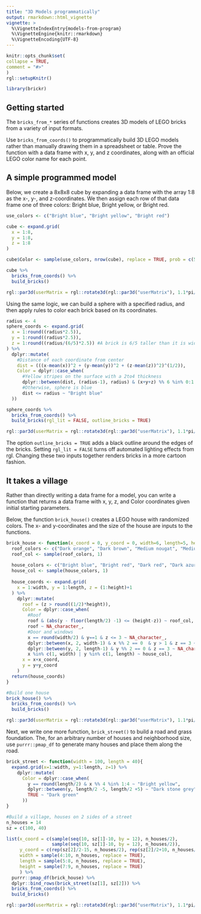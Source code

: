 ---
title: "3D Models programmatically"
output: rmarkdown::html_vignette
vignette: >
  %\VignetteIndexEntry{models-from-program}
  %\VignetteEngine{knitr::rmarkdown}
  %\VignetteEncoding{UTF-8}
---
  
```{r, include = FALSE}
knitr::opts_chunk$set(
collapse = TRUE,
comment = "#>"
)
rgl::setupKnitr()
```

```{r setup, include = FALSE}
library(brickr)
```

## Getting started

The `bricks_from_*` series of functions creates 3D models of LEGO bricks from a variety of input formats.

Use `bricks_from_coords()` to programmatically build 3D LEGO models rather than manually drawing them in a spreadsheet or table. Prove the function with a data frame with x, y, and z coordinates, along with an official LEGO color name for each point.

## A simple programmed model

Below, we create a 8x8x8 cube by expanding a data frame with the array 1:8 as the x-, y-, and z-coordinates. We then assign each row of that data frame one of three colors: Bright blue, Bright yellow, or Bright red.

```{r bricks_6, rgl=TRUE, dev='png', echo=TRUE, warning=FALSE, message=FALSE, fig.width=4, fig.height=4}
use_colors <- c("Bright blue", "Bright yellow", "Bright red")

cube <- expand.grid(
  x = 1:8,
  y = 1:8,
  z = 1:8
) 

cube$Color <- sample(use_colors, nrow(cube), replace = TRUE, prob = c(5, 3, 1))

cube %>% 
  bricks_from_coords() %>% 
  build_bricks()

rgl::par3d(userMatrix = rgl::rotate3d(rgl::par3d("userMatrix"), 1.1*pi/4, 0, 0 ,1))
```

Using the same logic, we can build a sphere with a specified radius, and then apply rules to color each brick based on its coordinates.

```{r bricks_7, rgl=TRUE, dev='png', echo=TRUE, warning=FALSE, message=FALSE, fig.width=4, fig.height=4}
radius <- 4
sphere_coords <- expand.grid(
  x = 1:round((radius*2.5)),
  y = 1:round((radius*2.5)),
  z = 1:round((radius/(6/5)*2.5)) #A brick is 6/5 taller than it is wide/deep
) %>%
  dplyr::mutate(
    #Distance of each coordinate from center
    dist = (((x-mean(x))^2 + (y-mean(y))^2 + (z-mean(z))^2)^(1/2)),
    Color = dplyr::case_when(
      #Yellow stripes on the surface with a 2to4 thickness
      dplyr::between(dist, (radius-1), radius) & (x+y+z) %% 6 %in% 0:1 ~ "Bright yellow",
      #Otherwise, sphere is blue
      dist <= radius ~ "Bright blue"
  ))

sphere_coords %>% 
  bricks_from_coords() %>% 
  build_bricks(rgl_lit = FALSE, outline_bricks = TRUE)

rgl::par3d(userMatrix = rgl::rotate3d(rgl::par3d("userMatrix"), 1.1*pi/4, 0, 0 ,1))
```

The option `outline_bricks = TRUE` adds a black outline around the edges of the bricks. Setting `rgl_lit = FALSE` turns off automated lighting effects from rgl. Changing these two inputs together renders bricks in a more cartoon fashion.

## It takes a village

Rather than directly writing a data frame for a model, you can write a function that returns a data frame with x, y, z, and Color coordinates given initial starting parameters.

Below, the function `brick_house()` creates a LEGO house with randomized colors. The x- and y-coordinates and the size of the house are inputs to the functions.

```{r bricks_8, rgl=TRUE, dev='png', echo=TRUE, warning=FALSE, message=FALSE, fig.width=4, fig.height=4}
brick_house <- function(x_coord = 0, y_coord = 0, width=6, length=5, height=7){
  roof_colors <- c("Dark orange", "Dark brown", "Medium nougat", "Medium stone grey")
  roof_col <- sample(roof_colors, 1)
  
  house_colors <- c("Bright blue", "Bright red", "Dark red", "Dark azur", "Nougat", "Bright reddish violet")
  house_col <- sample(house_colors, 1)
  
  house_coords <- expand.grid(
    x = 1:width, y = 1:length, z = (1:height)+1
  ) %>% 
    dplyr::mutate(
      roof = (z > round((1/2)*height)),
      Color = dplyr::case_when(
        #Roof
        roof & (abs(y - floor(length/2) -1) <= (height-z)) ~ roof_col,
        roof ~ NA_character_,
        #Door and windows
        x == round(width/2) & y==1 & z <= 3 ~ NA_character_,
        dplyr::between(x, 2, width-1) & x %% 2 == 0  & y > 1 & z == 3 ~ NA_character_,
        dplyr::between(y, 2, length-1) & y %% 2 == 0 & z == 3 ~ NA_character_,
        x %in% c(1, width) | y %in% c(1, length) ~ house_col),
      x = x+x_coord, 
      y = y+y_coord
    )
  return(house_coords)
}

#Build one house
brick_house() %>% 
  bricks_from_coords() %>% 
  build_bricks()

rgl::par3d(userMatrix = rgl::rotate3d(rgl::par3d("userMatrix"), 1.1*pi/4, 0, 0 ,1))
```

Next, we write one more function, `brick_street()` to build a road and grass foundation. The, for an arbitrary number of houses and neighborhood size, use `purrr::pmap_df` to generate many houses and place them along the road.

```{r bricks_9, rgl=TRUE, dev='png', echo=TRUE, warning=FALSE, message=FALSE, fig.width=4, fig.height=4}
brick_street <- function(width = 100, length = 40){
  expand.grid(x=1:width, y=1:length, z=1) %>% 
    dplyr::mutate(
      Color = dplyr::case_when(
        y == round(length/2) & x %% 4 %in% 1:4 ~ "Bright yellow",
        dplyr::between(y, length/2 -5, length/2 +5) ~ "Dark stone grey",
        TRUE ~ "Dark green"
      ))
}

#Build a village, houses on 2 sides of a street
n_houses = 14
sz = c(100, 40)

list(x_coord = c(sample(seq(10, sz[1]-10, by = 12), n_houses/2),
                 sample(seq(10, sz[1]-10, by = 12), n_houses/2)),
     y_coord = c(rep(sz[2]/2-15, n_houses/2), rep(sz[2]/2+10, n_houses/2)),
     width = sample(4:10, n_houses, replace = TRUE),
     length = sample(5:8, n_houses, replace = TRUE),
     height = sample(7:9, n_houses, replace = TRUE)
     ) %>% 
  purrr::pmap_df(brick_house) %>% 
  dplyr::bind_rows(brick_street(sz[1], sz[2])) %>% 
  bricks_from_coords() %>% 
  build_bricks()

rgl::par3d(userMatrix = rgl::rotate3d(rgl::par3d("userMatrix"), 1.1*pi/4, pi/4, 0 ,1))
```

